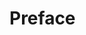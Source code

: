 # Preface {-}

<!-- I used to be a pretty centrist, even right of centrist guy. 
More specifically, I used to be affirmative. 
I believed in the institutions that had really been very kind to me all my life. 
Then I looked into things. 
I though they were just random noise, a few mistakes in an actually more or less functional system. 
Turns out, that's not true.

Not: On the shoulders of giants.
But: I was nurtured in fertile ground, forgiven, inspired, motivated, given chances, pampered.

IN the introduction, write about the sociology of my upbringing, how I go to be who I am. By incredible sheltering and nurturing and (petty bourgeois) privilege. Do something like Gladwell does in "Outliers".
- 1a at Grundschule Barrien
- Jacobs, at a time when private english-speaking universities were still new
- the son of the judge, can always cut corners
- Studienstiftung, SchülerAkademie, Fulbright
- not my accomplishment
- my challenges: ill health, Kettenhemd.
- Bilingual high school.
- think about when I work best (SchülerAkademie).
- outcast, introduced socialized by band camp
- county with one of the largest music schools (KMS DH)
- from one of the richest countries. Must be somewhere in the upper xth percentile of income.

make sure this doesn't sound like I think what I wrote would be absolutely brilliant (it may not be) and therefore require explanation of my brilliance.

I have always gotten third chances. -->
